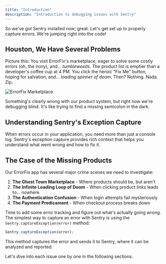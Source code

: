 ```yaml
---
title: "Introduction"
description: "Introduction to debugging issues with Sentry"
---
```


So we've got Sentry installed now; great. Let's get set up to properly capture errors. We're jumping right into the code! 

## Houston, We Have Several Problems

Picture this: You visit ErrorFix's marketplace, eager to solve some costly errors (oh, the irony), and... *tumbleweeds*. The product list is emptier than a developer's coffee cup at 4 PM. You click the heroic "Fix Me" button, hoping for salvation, and... *loading spinner of doom*. Then? Nothing. Nada. Zip.

![ErrorFix Marketplace](../../../assets/img/FirstSentryIssues.png)

Something's clearly wrong with our product system, but right now we're debugging blind. It's like trying to find a missing semicolon in the dark. 

## Understanding Sentry's Exception Capture

When errors occur in your application, you need more than just a console log. Sentry's exception capture provides rich context that helps you understand what went wrong and how to fix it.

## The Case of the Missing Products

Our ErrorFix app has several major crime scenes we need to investigate:

1. **The Ghost Town Marketplace** - Where products should be, but aren't
2. **The Infinite Loading Loop of Doom** - When clicking product links leads to... nowhere
3. **The Authentication Confusion** - When login attempts fail mysteriously
4. **The Payment Predicament** - When checkout process breaks down

Time to add some error tracking and figure out what's actually going wrong. The simplest way to capture an error with Sentry is using the `Sentry.captureException(error)` method:

```javascript
Sentry.captureException(error);
```

This method captures the error and sends it to Sentry, where it can be analyzed and reported.

Let's dive into each issue one by one in the following sections.





